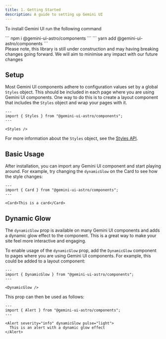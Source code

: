 ```yaml
---
title: 1. Getting Started
description: A guide to setting up Gemini UI
---
```



To install Gemini UI run the following command

<Tabs>
  <TabItem label="npm">``` npm i @gemini-ui-astro/components ```</TabItem>
  <TabItem label="Yarn">``` yarn add @gemini-ui-astro/components ```</TabItem>
</Tabs>

<div style={{ marginTop: "48px" }}>
  <Alert severity="warning" dynamicGlow pulse="light">
    <span style={{ display: "block", marginTop: "-1rem" }}>
      Please note, this library is still under construction and may having
      breaking changes going forward. We will aim to minimise any impact with
      our future changes
    </span>
  </Alert>
</div>

## Setup

Most Gemini UI components adhere to configuration values set by a global `Styles` object. This should be included in each page where you are using Gemini UI components. One way to do this is to create a layout component that includes the `Styles` object and wrap your pages with it.

```astro
---
import { Styles } from "@gemini-ui-astro/components";
---

<Styles />
```

For more information about the `Styles` object, see the [Styles API](/guides/2-configuration).

## Basic Usage

After installation, you can import any Gemini UI component and start playing around. For example, try changing the `dynamicGlow` on the Card to see how the style changes:

```astro live
---
import { Card } from "@gemini-ui-astro/components";
---

<Card>This is a card</Card>
```

## Dynamic Glow

The `dynamicGlow` prop is available on many Gemini UI components and adds a dynamic glow effect to the component. This is a great way to make your site feel more interactive and engaging.

To enable usage of the `dynamicGlow` prop, add the `DynamicGlow` component to pages where you are using Gemini UI components. For example, this could be added to a layout component:

```astro
---
import { DynamicGlow } from "@gemini-ui-astro/components";
---

<DynamicGlow />
```

This prop can then be used as follows:

```astro live
---
import { Alert } from "@gemini-ui-astro/components";
---

<Alert severity="info" dynamicGlow pulse="light">
  This is an alert with a dynamic glow effect
</Alert>
```
